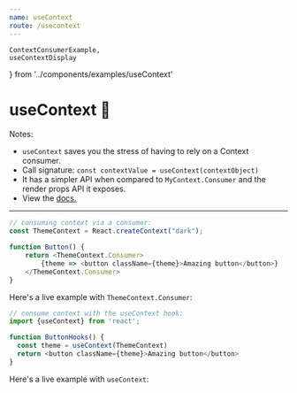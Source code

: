 ```yaml
---
name: useContext 
route: /usecontext
---
```


    ContextConsumerExample,
    useContextDisplay
} from '../components/examples/useContext'

# useContext 👜

Notes: 
 - `useContext` saves you the stress of having to rely on a Context consumer.
 - Call signature: `const contextValue = useContext(contextObject)`
 - It has a simpler API when compared to `MyContext.Consumer` and the render props API it exposes.
 - View the [docs.](https://reactjs.org/docs/hooks-reference.html#usecontext)
--- 

```js
// consuming context via a consumer: 
const ThemeContext = React.createContext("dark");

function Button() {
    return <ThemeContext.Consumer>
        {theme => <button className={theme}>Amazing button</button>}
    </ThemeContext.Consumer>
}
```

Here's a live example with `ThemeContext.Consumer`:

<Editor noInline code={ContextConsumerExample}/>


```js
// consume context with the useContext hook: 
import {useContext} from 'react';

function ButtonHooks() {
  const theme = useContext(ThemeContext)
  return <button className={theme}>Amazing button</button>
}
```

Here's a live example with `useContext`:

<Editor noInline code={useContextDisplay}/>